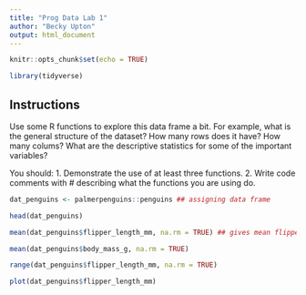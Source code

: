 ```yaml
---
title: "Prog Data Lab 1"
author: "Becky Upton"
output: html_document
---
```


```r
knitr::opts_chunk$set(echo = TRUE)
```

```r

library(tidyverse)

```


## Instructions

Use some R functions to explore this data frame a bit. For example, what is the general structure of the dataset? How many rows does it have? How many colums? What are the descriptive statistics for some of the important variables?

You should: 1. Demonstrate the use of at least three functions. 2. Write code comments with # describing what the functions you are using do.

```r

dat_penguins <- palmerpenguins::penguins ## assigning data frame

head(dat_penguins)

```
```r

mean(dat_penguins$flipper_length_mm, na.rm = TRUE) ## gives mean flipper length

mean(dat_penguins$body_mass_g, na.rm = TRUE)

range(dat_penguins$flipper_length_mm, na.rm = TRUE)

```


```r

plot(dat_penguins$flipper_length_mm)

```

